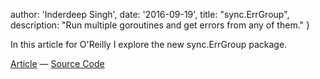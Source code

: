   author: 'Inderdeep Singh',
  date: '2016-09-19',
  title: "sync.ErrGroup",
  description:
    "Run multiple goroutines and get errors from any of them."
}


In this article for O'Reilly I explore the new sync.ErrGroup package.

[Article](https://www.oreilly.com/learning/run-strikingly-fast-parallel-file-searches-in-go-with-sync-errgroup) &mdash;
[Source Code](https://github.com/bketelsen/gogrep)
